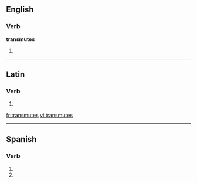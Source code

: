 ==English==

===Verb===
'''transmutes'''

# {{third-person singular of|[[transmute]]}}

----

==Latin==

===Verb===
{{la-verb-form|trānsmūtēs}}

# {{conjugation of|transmuto|trānsmūtō|2|s|pres|act|sub|lang=la}}

[[fr:transmutes]]
[[vi:transmutes]]

----
==Spanish==

===Verb===
{{es-verb-form|transmutar}}

# {{es-verb form of|ending=ar|mood=imperative|sense=negative|pers=2|formal=no|number=singular|[[transmutar]]}}
# {{es-verb form of|ending=ar|mood=subjunctive|tense=present|pers=2|formal=no|number=singular|[[transmutar]]}}

{{rfc-auto}}